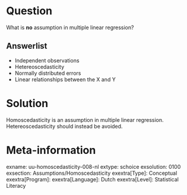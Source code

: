  
Question
========
What is **no** assumption in multiple linear regression?

Answerlist
----------
* Independent observations
* Hetereoscedasticity
* Normally distributed errors
* Linear relationships between the X and Y


Solution
========
Homoscedasticity is an assumption in multiple linear regression.
Hetereoscedasticity should instead be avoided.

Meta-information
================
exname: uu-homoscedasticity-008-nl
extype: schoice
exsolution: 0100
exsection: Assumptions/Homoscedasticity
exextra[Type]: Conceptual
exextra[Program]: 
exextra[Language]: Dutch
exextra[Level]: Statistical Literacy
